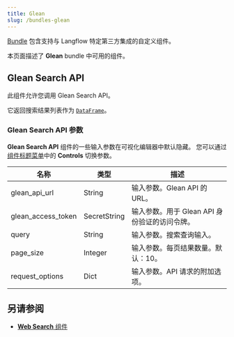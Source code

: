 ```yaml
---
title: Glean
slug: /bundles-glean
---
```



[Bundle](/components-bundle-components) 包含支持与 Langflow 特定第三方集成的自定义组件。

本页面描述了 **Glean** bundle 中可用的组件。

## Glean Search API

此组件允许您调用 Glean Search API。

它返回搜索结果列表作为 [`DataFrame`](/data-types#dataframe)。

### Glean Search API 参数

**Glean Search API** 组件的一些输入参数在可视化编辑器中默认隐藏。
您可以通过[组件标题菜单](/concepts-components#component-menus)中的 <Icon name="SlidersHorizontal" aria-hidden="true"/> **Controls** 切换参数。

| 名称 | 类型 | 描述 |
|------|------|-------------|
| glean_api_url | String | 输入参数。Glean API 的 URL。 |
| glean_access_token | SecretString | 输入参数。用于 Glean API 身份验证的访问令牌。 |
| query | String | 输入参数。搜索查询输入。 |
| page_size | Integer | 输入参数。每页结果数量。默认：10。 |
| request_options | Dict | 输入参数。API 请求的附加选项。 |

## 另请参阅

* [**Web Search** 组件](/components-data#web-search)